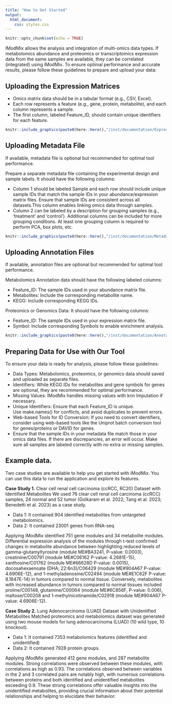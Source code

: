 ```yaml
---
title: "How to Get Started"
output: 
  html_document:
    css: styles.css
---
```


```r
knitr::opts_chunk$set(echo = TRUE)
```

IModMix allows the analysis and integration of multi-omics data types. If metabolomics abundance and proteomics or transcriptomics expression data from the same samples are available, they can be correlated (integrated) using iModMix. To ensure optimal performance and accurate results, please follow these guidelines to prepare and upload your data: 

## Uploading the Expression Matrices

- Omics matrix data should be in a tabular format (e.g., CSV, Excel).
- Each row represents a feature (e.g., gene, protein, metabolite), and each column represents a sample.
- The first column, labeled Feature_ID, should contain unique identifiers for each feature.

```r
knitr::include_graphics(paste0(here::here(),"/inst/documentation/Expression.png"), error = FALSE)
```

## Uploading Metadata File

If available, metadata file is optional but recommended for optimal tool performance. 

Prepare a separate metadata file containing the experimental design and sample labels. It should have the following columns:

- Column 1 should be labeled Sample and each row should include unique sample IDs that match the sample IDs in your abundance/expression matrix files. Ensure that sample IDs are consistent across all datasets.This column enables linking omics data through samples.
- Column 2 can be labeled by a description for grouping samples (e.g., ‘treatment’ and ‘control’). Additional columns can be included for more grouping conditions. At least one grouping column is required to perform PCA, box plots, etc.

```r
knitr::include_graphics(paste0(here::here(),"/inst/documentation/Metadata.png"), error = FALSE)
```

## Uploading Annotation Files

If available, annotation files are optional but recommended for optimal tool performance.

Metabolomics Annotation data should have the following labeled columns:

- Feature_ID: The sample IDs used in your abundance matrix file.
- Metabolites: Include the corresponding metabolite name.
- KEGG: Include corresponding KEGG IDs.

Proteomics or Genomics Data: It should have the following columns:

- Feature_ID: The sample IDs used in your expression matrix file.
- Symbol: Include corresponding Symbols to enable enrichment analysis.

```r
knitr::include_graphics(paste0(here::here(),"/inst/documentation/Annotation.png"), error = FALSE)
```

## Preparing Data for Use with Our Tool

To ensure your data is ready for analysis, please follow these guidelines:

- Data Types: Metabolomics, proteomics, or genomics data should saved and uploaded as separate files.
- Identifiers: While KEGG IDs for metabolites and gene symbols for genes are optional, they are recommended for optimal performance. 
- Missing Values: IModMix handles missing values with knn Imputation if necessary.
- Unique Identifiers: Ensure that each Feature_ID is unique. Use make.names() for conflicts, and avoid duplicates to prevent errors.
- Web-based Tools for ID Conversion: If you need to convert identifiers, consider using web-based tools like the Uniprot batch conversion tool for genes/proteins or DAVID for genes.
- Ensure that the sample IDs in your metadata file match those in your omics data files. If there are discrepancies, an error will occur. Make sure all samples are labeled correctly with no extra or missing samples.

## Example data.

Two case studies are available to help you get started with iModMix. You can use this data to run the application and explore its features.

**Case Study 1.** Clear cell renal cell carcinoma (ccRCC, RC20) Dataset with Identified Metabolites
We used 76 clear cell renal cell carcinoma (ccRCC) samples, 24 normal and 52 tumor (Golkaram et al. 2022; Tang et al. 2023; Benedetti et al. 2023) as a case study. 

- Data 1: It contained 904 identified metabolites from untargeted metabolomics. 
- Data 2: It contained 23001 genes from RNA-seq

Applying iModMix identified 751 gene modules and 34 metabolite modules. Differential expression analysis of the modules through t-test confirmed changes in metabolite abundance between highlighting reduced levels of gamma-glutamyltyrosine (module ME#BA3241, P-value: 0.0003), creatinine/C00791 (module ME#C06162 P-value: 4.2681E-15), xanthosine/C01762 (module ME#66628D P-value: 0.0015), docosahexaenoate (DHA; 22:6n3)/C06429 (module ME#904A67 P-value: 4.6906E-12), and 1-methyladenosine/C02494 (module ME#E1C62F P-value: 8.1847E-14) in tumors compared to normal tissue. Conversely, metabolites with increased abundance in tumors compared to normal tissues included proline/C00148, glutamine/C00064 (module ME#6C856F, P-value: 0.006), maltose/C00208 and 1-methylnicotinamide/C02918 (module ME#904A67  P-value: 4.6906E-12). 

**Case Study 2.** Lung Adenocarcinoma (LUAD) Dataset with Unidentified Metabolites
Matched proteomics and metabolomics dataset was generated using two mouse models for lung adenocarcinoma (LUAD) (10 wild type, 10 knockout).

- Data 1:  It contained 7353 metabolomics features (identified and unidentified) 
- Data 2: It contained 7928 protein groups. 

Applying iModMix generated 412 gene modules, and 287 metabolite modules. Strong correlations were observed between these modules, with correlations as high as 0.93. The correlations observed between variables in the 2 and 3 correlated pairs are notably high, with numerous correlations between proteins and both identified and unidentified metabolites exceeding 0.9. These strong correlations offer valuable insights into the unidentified metabolites, providing crucial information about their potential relationships and helping to elucidate their behavior.




  
